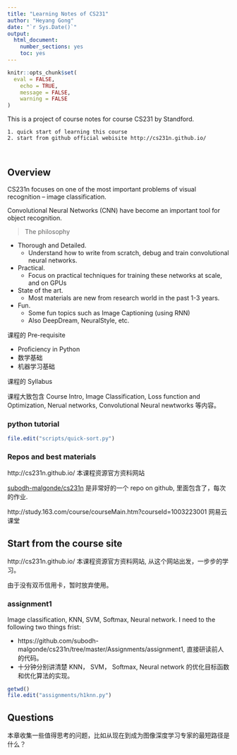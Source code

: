 ```yaml
---
title: "Learning Notes of CS231"
author: "Heyang Gong"
date: "`r Sys.Date()`"
output: 
  html_document: 
    number_sections: yes
    toc: yes
---
```


```r
knitr::opts_chunk$set(
  eval = FALSE,
	echo = TRUE,
	message = FALSE,
	warning = FALSE
)
```

This is a project of course notes for course CS231 by Standford.

```
1. quick start of learning this course
2. start from github official webisite http://cs231n.github.io/ 

 
```




## Overview



CS231n focuses on one of the most important problems of visual recognition – image classification.

Convolutional Neural Networks (CNN) have become an important tool for object recognition.

> The philosophy

- Thorough and Detailed.
    - Understand how to write from scratch, debug and train convolutional neural networks.
- Practical.
    - Focus on practical techniques for training these networks at
scale, and on GPUs
- State of the art.
    - Most materials are new from research world in the past 1-3 years.
- Fun.
    - Some fun topics such as Image Captioning (using RNN)
    - Also DeepDream, NeuralStyle, etc.
    
课程的 Pre-requisite

- Proficiency in Python
- 数学基础
- 机器学习基础

课程的 Syllabus

课程大致包含 Course Intro, Image Classification, Loss function and Optimization,  Nerual networks, Convolutional Neural newtworks 等内容。


### python tutorial


```r
file.edit("scripts/quick-sort.py")
```

### Repos and best materials

http://cs231n.github.io/ 本课程资源官方资料网站


[subodh-malgonde/cs231n](https://github.com/subodh-malgonde/cs231n) 是非常好的一个 repo on github, 里面包含了，每次的作业.

http://study.163.com/course/courseMain.htm?courseId=1003223001 网易云课堂



## Start from the course site

http://cs231n.github.io/ 本课程资源官方资料网站, 从这个网站出发，一步步的学习。

由于没有双币信用卡，暂时放弃使用。

### assignment1

Image classification, KNN, SVM, Softmax, Neural network. I need to the following two things frist:

- https://github.com/subodh-malgonde/cs231n/tree/master/Assignments/assignment1, 直接研读前人的代码。
- 十分钟分别讲清楚 KNN， SVM， Softmax, Neural network 的优化目标函数和优化算法的实现。

```r
getwd()
file.edit("assignments/h1knn.py")
```




## Questions

本章收集一些值得思考的问题，比如从现在到成为图像深度学习专家的最短路径是什么？
